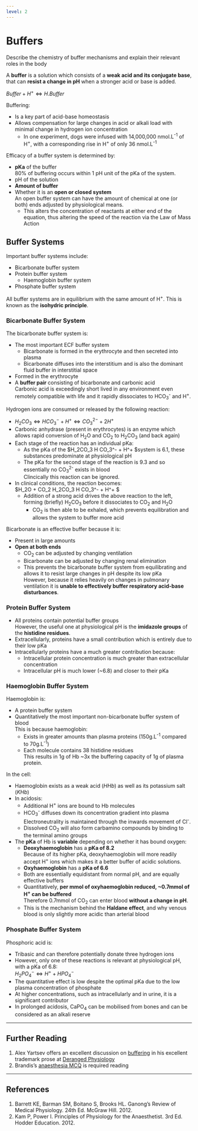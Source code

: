 ```yaml
---
level: 2
---
```


# Buffers

:::CICM
Describe the chemistry of buffer mechanisms and explain their relevant roles in the body
:::

A **buffer** is a solution which consists of a **weak acid and its conjugate base**, that can **resist a change in pH** when a stronger acid or base is added.

$Buffer + H^+ \Leftrightarrow H.Buffer$

Buffering:

* Is a key part of acid-base homeostasis
* Allows compensation for large changes in acid or alkali load with minimal change in hydrogen ion concentration\
    * In one experiment, dogs were infused with 14,000,000 nmol.L^-1^ of H^+^, with a corresponding rise in H^+^ of only 36 nmol.L^-1^

Efficacy of a buffer system is determined by:

* **pKa** of the buffer\
80% of buffering occurs within 1 pH unit of the pKa of the system.
* pH of the solution
* **Amount of buffer**
* Whether it is an **open or closed system**\
An open buffer system can have the amount of chemical at one (or both) ends adjusted by physiological means.
    * This alters the concentration of reactants at either end of the equation, thus altering the speed of the reaction via the Law of Mass Action

## Buffer Systems

Important buffer systems include:

* Bicarbonate buffer system
* Protein buffer system
    * Haemoglobin buffer system
* Phosphate buffer system

All buffer systems are in equilibrium with the same amount of H^+^. This is known as the **isohydric principle**.


### Bicarbonate Buffer System

The bicarbonate buffer system is:

* The most important ECF buffer system
    * Bicarbonate is formed in the erythrocyte and then secreted into plasma
    * Bicarbonate diffuses into the interstitium and is also the dominant fluid buffer in interstitial space
* Formed in the erythrocyte
* A **buffer pair** consisting of bicarbonate and carbonic acid\
Carbonic acid is exceedingly short lived in any environment even remotely compatible with life and it rapidly dissociates to HCO~3~^-^ and H^+^.

Hydrogen ions are consumed or released by the following reaction:

* $H_2CO_3 \Leftrightarrow H CO_3^- + H^+  \Leftrightarrow  CO_3^{2-} + 2H^+$
* Carbonic anhydrase (present in erythrocytes) is an enzyme which allows rapid conversion of H~2~O and CO~2~ to H~2~CO~3~ (and back again)
* Each stage of the reaction has an individual pKa:
    * As the pKa of the $H_2CO_3 \Leftrightarrow H CO_3^- + H^+ $system is 6.1, these substances predominate at physiological pH
    * The pKa for the second stage of the reaction is 9.3 and so essentially no CO~3~^2-^ exists in blood\
    Clincically this reaction can be ignored.
* In clinical conditions, the reaction becomes:\
$H_2O + CO_2 \Leftrightarrow H_2CO_3 \Leftrightarrow H CO_3^- + H^+ $
    * Addition of a strong acid drives the above reaction to the left, forming (briefly) H~2~CO~3~ before it dissociates to CO~2~ and H~2~O
        * CO~2~ is then able to be exhaled, which prevents equilibration and allows the system to buffer more acid


Bicarbonate is an effective buffer because it is:

* Present in large amounts
* **Open at both ends**\
    * CO~2~ can be adjusted by changing ventilation
    * Bicarbonate can be adjusted by changing renal elimination
    * This prevents the bicarbonate buffer system from equilibrating and allows it to resist large changes in pH despite its low pKa\
    However, because it relies heavily on changes in pulmonary ventilation it is **unable to effectively buffer respiratory acid-base disturbances**.


### Protein Buffer System

* All proteins contain potential buffer groups\
However, the useful one at physiological pH is the **imidazole groups** of the **histidine residues**.
* Extracellularly, proteins have a small contribution which is entirely due to their low pKa
* Intracellularly proteins have a much greater contribution because:
    * Intracellular protein concentration is much greater than extracellular concentration
    * Intracellular pH is much lower (~6.8) and closer to their pKa


### Haemoglobin Buffer System

Haemoglobin is:

* A protein buffer system
* Quantitatively the most important non-bicarbonate buffer system of blood\
This is because haemoglobin:
    * Exists in greater amounts than plasma proteins (150g.L^-1^ compared to 70g.L^-1^)
    * Each molecule contains 38 histidine residues\
    This results in 1g of Hb ~3x the buffering capacity of 1g of plasma protein.

In the cell:

* Haemoglobin exists as a weak acid ($HHb$) as well as its potassium salt ($KHb$)
* In acidosis:
    * Additional H^+^ ions are bound to Hb molecules
    * HCO~3~^-^ diffuses down its concentration gradient into plasma\
    Electroneutrality is maintained through the inwards movement of Cl^-^.
    * Dissolved CO~2~ will also form carbamino compounds by binding to the terminal amino groups
* The **pKa** of Hb is **variable** depending on whether it has bound oxygen:
    * **Deoxyhaemoglobin** has a **pKa of 8.2**\
    Because of its higher pKa, deoxyhaemoglobin will more readily accept H^+^ ions which makes it a better buffer of acidic solutions.
    * **Oxyhaemoglobin** has a **pKa of 6.6**
    * Both are essentially equidistant from normal pH, and are equally effective buffers
    * Quantitatively, **per mmol of oxyhaemoglobin reduced, ~0.7mmol of H^+^ can be buffered**\
    Therefore 0.7mmol of CO~2~ can enter blood **without a change in pH**.
    * This is the mechanism behind the **Haldane effect**, and why venous blood is only slightly more acidic than arterial blood

### Phosphate Buffer System

Phosphoric acid is:

* Tribasic and can therefore potentially donate three hydrogen ions
* However, only one of these reactions is relevant at physiological pH, with a pKa of 6.8:\
$H_2PO_4^- \Leftrightarrow H^+ + HPO_4^-$
* The quantitative effect is low despite the optimal pKa due to the low plasma concentration of phosphate
* At higher concentrations, such as intracellularly and in urine, it is a significant contributor
* In prolonged acidosis, CaPO~4~ can be mobilised from bones and can be considered as an alkali reserve

---

## Further Reading

1. Alex Yartsev offers an excellent discussion on [buffering](http://www.derangedphysiology.com/main/core-topics-intensive-care/acid-base-disturbances/Chapter%202.0.3/buffering-acute-respiratory-acid-base-disturbances) in his excellent trademark prose at [Deranged Physiology](http://www.derangedphysiology.com)
2. Brandis's [anaesthesia MCQ](http://www.anaesthesiamcq.com/AcidBaseBook/ab2_2.php) is required reading

---

## References

1. Barrett KE, Barman SM, Boitano S, Brooks HL. Ganong's Review of Medical Physiology. 24th Ed. McGraw Hill. 2012.
2. Kam P, Power I. Principles of Physiology for the Anaesthetist. 3rd Ed. Hodder Education. 2012.